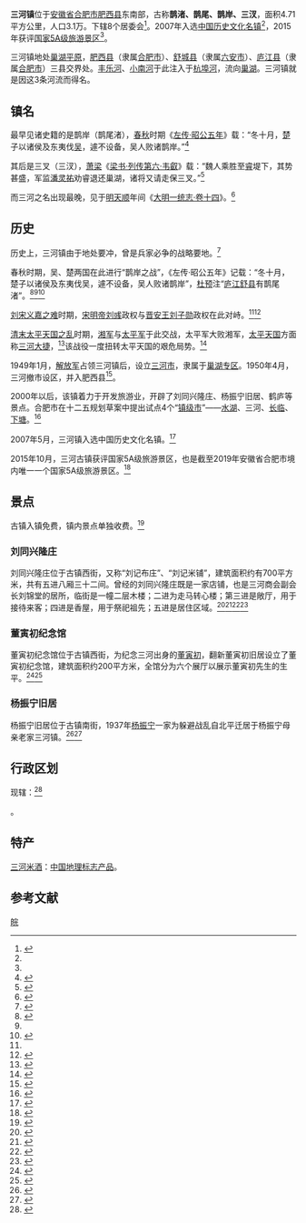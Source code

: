 {{otheruse|三河镇}}
{{中国乡级行政区
|34/01/23/101/000
|景观照片文件名 = 三河古镇朝阳楼 - panoramio.jpg
|景观照片描述 = 三河古镇朝阳门
|网站名称 = 三河古镇旅游资讯网
|官方网站 = http://www.shgzlyjq.com
|毗邻 = [[严店乡|严店乡]]、[[丰乐镇_(肥西县)|丰乐镇]]、[[杭埠镇|杭埠镇]]、[[同大镇|同大镇]]
}}
{{文物保护单位
| 级别 = 省级
| 省区市 = 安徽省
| 图片 = [[File:三河城墙.jpg|250px]]<br>三河城墙
| 名称 = 三河大捷遗迹及古民居
| 编号 = 5-103
| 分类 = 古建筑
| 时代 = 清、近代
| 所在 = [[合肥市|合肥市]][[肥西县|肥西县]][[三河镇_(肥西县)|三河镇]]
| 登录 = 2004年10月
}}
'''三河镇'''位于[[安徽省|安徽省]][[合肥市|合肥市]][[肥西县|肥西县]]东南部，古称'''鹊渚、鹊尾、鹊岸、三汊'''，面积4.71平方公里，人口3.1万。下辖8个居委会<ref>{{Cite web |url=http://www.dss.gov.cn/rsah/ahxz/town/mxqz/sanhe/index.htm |title=三河镇人民政府 |accessdate=2008-04-21 |archive-date=2006-05-16 |archive-url=https://web.archive.org/web/20060516105225/http://www.dss.gov.cn/rsah/ahxz/town/mxqz/sanhe/index.htm |dead-url=yes }}</ref>。2007年入选[[中国历史文化名镇|中国历史文化名镇]]<ref name=":1" />，2015年获评[[国家5A级旅游景区|国家5A级旅游景区]]<ref name=":2" />。 

三河镇地处[[巢湖平原|巢湖平原]]，[[肥西县|肥西县]]（隶属[[合肥市|合肥市]]）、[[舒城县|舒城县]]（隶属[[六安市|六安市]]）、[[庐江县|庐江县]]（隶属[[合肥市|合肥市]]）三县交界处。[[丰乐河|丰乐河]]、[[小南河|小南河]]于此注入于[[杭埠河|杭埠河]]，流向[[巢湖|巢湖]]。三河镇就是因这3条河流而得名。

== 镇名 ==
最早见诸史籍的是鹊岸（鹊尾渚），[[春秋时期|春秋]]时期《[[春秋左氏传|左传·昭公五年]]》载：“冬十月，[[楚国|楚]]子以诸侯及东夷伐[[吴国|吴]]，遽不设备，吴人败诸鹊岸。”<ref name=":3">{{Cite book|title=春秋左氏传|last=左|first=丘明|publisher=|year=|isbn=|location=|pages=|authorlink=左丘明|url=https://zh.wikisource.org/wiki/春秋左氏傳|accessdate=2019-12-09|chapter=昭公·昭公五年|at=|chapterurl=https://zh.wikisource.org/wiki/春秋左氏傳/昭公#昭公五年|archive-url=https://web.archive.org/web/20191115110519/https://zh.wikisource.org/wiki/%E6%98%A5%E7%A7%8B%E5%B7%A6%E6%B0%8F%E5%82%B3|archive-date=2019-11-15|dead-url=no}}</ref>

其后是三叉（三汊），[[萧梁|萧梁]]《[[梁书|梁书·列传第六·韦叡]]》载：“魏人乘胜至[[韦叡|睿]]堤下，其势甚盛，军监[[潘灵祐|潘灵祐]]劝睿退还巢湖，诸将又请走保三叉。”<ref>{{Cite book|title=梁书|last=姚|first=思廉|publisher=|year=|isbn=|location=|pages=|url=https://zh.wikisource.org/wiki/梁書|volume=|at=|chapter=卷十二 列传第六|accessdate=2019-12-09|chapterurl=https://zh.wikisource.org/zh-hans/梁書/卷12|archive-url=https://web.archive.org/web/20190514075323/https://zh.wikisource.org/wiki/%E6%A2%81%E6%9B%B8|archive-date=2019-05-14|dead-url=no}}</ref>

而三河之名出现最晚，见于[[明朝|明]][[天顺_(明朝)|天顺]]年间《[[大明一统志|大明一统志·卷十四]]》。<ref>{{Cite book|title=大明一统志|last=李|first=贤|publisher=|year=|isbn=|location=|pages=|editor-last=陆|editor-first=费墀|edition=四库全书本|url=https://zh.wikisource.org/wiki/明一統志_(四庫全書本)|volume=|chapterurl=https://zh.wikisource.org/wiki/明一統志_(四庫全書本)/卷14|chapter=卷十四|accessdate=2019-12-09|archive-date=2021-02-26|archive-url=https://web.archive.org/web/20210226053125/https://zh.wikisource.org/wiki/%E6%98%8E%E4%B8%80%E7%B5%B1%E5%BF%97_(%E5%9B%9B%E5%BA%AB%E5%85%A8%E6%9B%B8%E6%9C%AC)}}</ref>

== 历史 ==
历史上，三河镇由于地处要冲，曾是兵家必争的战略要地。<ref name="胡1_p527">{{cite book|quote=為水陸衝途，實扼廬州總要|title=胡林翼集|volume=1|page=527}}</ref>

春秋时期，吴、楚两国在此进行“鹊岸之战”，《左传·昭公五年》记载：“冬十月，楚子以诸侯及东夷伐吴，遽不设备，吴人败诸鹊岸”，[[杜预|杜预]]注“[[庐江郡|庐江]][[庐江县|舒县]]有鹊尾渚”。<ref name=":0">{{Cite web|title=悠悠千载说三河|url=http://csrc.hfuu.edu.cn/8d/6b/c3857a36203/page.htm|accessdate=2019-12-09|work=csrc.hfuu.edu.cn|archive-url=https://web.archive.org/web/20191209051508/http://csrc.hfuu.edu.cn/8d/6b/c3857a36203/page.htm|archive-date=2019-12-09|dead-url=no}}</ref><ref name=":3" /><ref>{{Cite book|title=春秋经传集解|last=杜|first=预|publisher=|year=|isbn=|location=|pages=|authorlink=杜预|chapter=卷第二十一|edition=四部丛刊本}}</ref>

[[刘宋|刘宋]][[劉宋宗室內訌#義嘉之難|义嘉之难]]时期，[[宋明帝|宋明帝刘彧]]政权与[[刘子勋|晋安王刘子勋]]政权在此对峙。<ref name=":0" /><ref>{{Cite book|title=宋书|last=沈|first=约|publisher=|year=|isbn=|location=|pages=|url=https://zh.wikisource.org/wiki/宋書|chapter=卷八十四 列传第四十四|chapterurl=https://zh.wikisource.org/wiki/宋書/卷84|accessdate=2019-12-09|archive-url=https://web.archive.org/web/20190514122533/https://zh.wikisource.org/wiki/%E5%AE%8B%E6%9B%B8|archive-date=2019-05-14|dead-url=no}}</ref>

[[清末|清末]][[太平天国之乱|太平天国之乱]]时期，[[湘军|湘军]]与[[太平军|太平军]]于此交战，太平军大败湘军，[[太平天国|太平天国]]方面称[[三河大捷|三河大捷]]，<ref>{{Cite web|title=太平天国三河大捷：天国的回光返照，种种迹象表明败迹已经显现|url=http://www.sohu.com/a/200675537_100032008|accessdate=2019-12-09|work=www.sohu.com|language=zh-cn|archive-url=https://web.archive.org/web/20191209051509/http://www.sohu.com/a/200675537_100032008|archive-date=2019-12-09|dead-url=no}}</ref>该战役一度扭转太平天国的艰危局势。<ref>{{cite book|quote=三河之勝，殲滅敵軍主力，逼其退守鄂東，制止其長驅直入之勢，扭轉了自「內訌」及石達開出走以來的艱危局勢。|author=酈純|title=太平天國軍事史概述|volume=1|page=80}}</ref>

1949年1月，[[解放军|解放军]]占领三河镇后，设立[[三河市_(安徽省)|三河市]]，隶属于[[巢湖专区|巢湖专区]]。1950年4月，三河撤市设区，并入肥西县<ref>{{cite web|url=http://www.ahfeixi.gov.cn/include/web_view.php?ID=18|title=肥西建置史|archiveurl=https://web.archive.org/web/20071129224946/http://www.ahfeixi.gov.cn/include/web_view.php?ID=18|archivedate=2007-11-29|accessdate=2008-04-21|dead-url=no}}</ref>。

2000年以后，该镇着力于开发旅游业，开辟了刘同兴隆庄、杨振宁旧居、鹤庐等景点。合肥市在十二五规划草案中提出试点4个“[[镇级市|镇级市]]”——[[水湖镇|水湖]]、三河、[[长临河镇|长临]]、[[下塘镇|下塘]]。<ref>{{Cite web|title=解读合肥修订“十二五”规划纲要(一)|url=http://365jia.cn/news/2012-11-01/883C88A86B69C226.html|accessdate=2019-12-10|author=|date=|format=|work=365jia.cn|publisher=万家资讯|agency=合肥晚报|language=|editor=吕孟莲|archive-url=https://web.archive.org/web/20130116152026/http://365jia.cn/news/2012-11-01/883C88A86B69C226.html|archive-date=2013-01-16|dead-url=no}}</ref>

2007年5月，三河镇入选中国历史文化名镇。<ref name=":1">{{cite web|url=http://www.ncha.gov.cn/col/col1662/|title=中国历史文化名镇村名单（第三批）|publisher=国家文物局}}{{Dead link|date=2019年10月 |bot=InternetArchiveBot |fix-attempted=yes }}</ref>

2015年10月，三河古镇获评国家5A级旅游景区，也是截至2019年安徽省合肥市境内唯一一个国家5A级旅游景区。<ref name=":2">{{Cite web|title=合肥三河古镇进入5A公示 将成安徽第九个5A景区|url=http://www.sohu.com/a/34744979_114812|accessdate=2019-12-09|work=www.sohu.com|language=zh-cn|archive-url=https://web.archive.org/web/20191209051507/http://www.sohu.com/a/34744979_114812|archive-date=2019-12-09|dead-url=no}}</ref>

== 景点 ==
古镇入镇免费，镇内景点单独收费。<ref>{{Cite web|title=肥西三河古镇攻略,肥西三河古镇门票/游玩攻略/地址/图片/门票价格【携程攻略】|url=https://you.ctrip.com/sight/feixi2619/20464.html#jieshao|accessdate=2019-12-09|work=you.ctrip.com|archive-url=https://web.archive.org/web/20180813113728/http://you.ctrip.com/sight/feixi2619/20464.html#jieshao|archive-date=2018-08-13|dead-url=no}}</ref>

=== 刘同兴隆庄 ===
刘同兴隆庄位于古镇西街，又称“刘记布庄”、“刘记米铺”，建筑面积约有700平方米，共有五进八厢三十二间。曾经的刘同兴隆庄既是一家店铺，也是三河商会副会长刘锦堂的居所，临街是一幢二层木楼；二进为走马转心楼；第三进是敞厅，用于接待来客；四进是香屋，用于祭祀祖先；五进是居住区域。<ref>{{Cite web|title=布庄，米铺，刘同兴隆庄再现前朝生活日常|url=http://www.sohu.com/a/157227118_786651|accessdate=2019-12-09|author=|date=|format=|work=www.sohu.com|publisher=|language=zh-cn|archive-url=https://web.archive.org/web/20191209051506/http://www.sohu.com/a/157227118_786651|archive-date=2019-12-09|dead-url=no}}</ref><ref>{{Cite web|title=【合肥新闻频道】厚重庐州·刘同兴隆庄：古代“超级商业综合体”_三河镇|url=http://www.sohu.com/a/272463006_391402|accessdate=2019-12-09|author=朱江辉|date=|coauthors=孙乃建|format=|work=www.sohu.com|publisher=搜狐|agency=合肥新闻频道|language=zh-cn|archive-url=https://web.archive.org/web/20191209051506/http://www.sohu.com/a/272463006_391402|archive-date=2019-12-09|dead-url=no}}</ref><ref>{{Cite web|title=刘同兴隆庄|url=http://www.shgzlyjq.com/cn/jd/7|accessdate=2019-12-09|author=|date=|format=|work=www.shgzlyjq.com|publisher=三河古镇旅游资讯网|language=zh-cn|archive-url=https://web.archive.org/web/20191209051533/http://www.shgzlyjq.com/cn/jd/7|archive-date=2019-12-09|dead-url=no}}</ref><ref>{{Cite web|title=三河古镇刘同兴隆庄|url=http://lvyou.365jia.cn/news/2013-04-15/67D56694102806A2.html|accessdate=2019-12-09|author=|date=|format=|work=lvyou.365jia.cn|publisher=万家资讯|agency=|language=zh-cn|editor=董贝贝|archive-date=2020-11-04|archive-url=https://web.archive.org/web/20201104004702/http://lvyou.365jia.cn/news/2013-04-15/67D56694102806A2.html}}</ref>

=== 董寅初纪念馆 ===
董寅初纪念馆位于古镇西街，为纪念三河出身的[[董寅初|董寅初]]，翻新董寅初旧居设立了董寅初纪念馆，建筑面积约200平方米，全馆分为六个展厅以展示董寅初先生的生平。<ref>{{Cite web|title=著名爱国侨领董寅初旧居即将开放|url=http://www.china.com.cn/chinese/ChineseCommunity/671695.htm|accessdate=2019-12-09|author=黄雅玲|date=2004-09-30|format=|work=www.china.com.cn|publisher=中国网|agency=新华网|language=zh-cn|archive-url=https://web.archive.org/web/20191209051507/http://www.china.com.cn/chinese/ChineseCommunity/671695.htm|archive-date=2019-12-09|dead-url=no}}</ref><ref>{{Cite web|title=董寅初纪念馆|url=http://www.shgzlyjq.com/cn/jd/9|accessdate=2019-12-09|author=|date=|format=|work=www.shgzlyjq.com|publisher=三河古镇旅游资讯网|language=zh-cn|archive-url=https://web.archive.org/web/20191209051530/http://www.shgzlyjq.com/cn/jd/9|archive-date=2019-12-09|dead-url=no}}</ref>

=== 杨振宁旧居 ===
杨振宁旧居位于古镇南街，1937年[[杨振宁|杨振宁]]一家为躲避战乱自北平迁居于杨振宁母亲老家三河镇。<ref>{{Cite web|title=杨振宁旧居|url=http://www.shgzlyjq.com/cn/jd/12|accessdate=2019-12-09|author=|date=|format=|work=www.shgzlyjq.com|publisher=三河古镇旅游资讯网|language=zh-cn|archive-url=https://web.archive.org/web/20191209051508/http://www.shgzlyjq.com/cn/jd/12|archive-date=2019-12-09|dead-url=no}}</ref><ref>{{Cite web|title=安徽三河古镇守护名人历史文化 保留杨振宁旧居|url=http://finance.ifeng.com/a/20150416/13638396_0.shtml|accessdate=2019-12-09|author=倪欣然|date=2015-04-16|coauthors=张强|format=|work=finance.ifeng.com|publisher=凤凰财经|agency=中国新闻网|language=zh-cn|archive-date=2019-12-09|archive-url=https://web.archive.org/web/20191209233503/http://finance.ifeng.com/a/20150416/13638396_0.shtml}}</ref>

==行政区划==
现辖：<ref>{{PRC admin/ref sgc|34/01/23/101/000}}</ref>

{{PRC admin/children|34/01/23/101/000}}。

==特产==
[[三河米酒|三河米酒]]：[[中国地理标志产品|中国地理标志产品]]。

== 参考文献 ==
{{Reflist|2}}

{{国家5A级旅游景区}}
{{肥西县行政区划}}
{{中国历史文化名镇}}
{{合肥市境内的安徽省文物保护单位}}
{{合肥市文保单位}}
{{PRC admin/navcat|34/01/23/101/000}}
[[Category:中国历史文化名镇|皖]]
